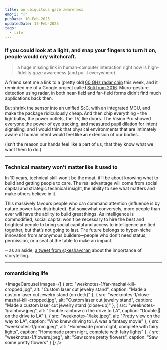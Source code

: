```yaml
---
title: on ubiquitous gaze awareness
emoji: "👀"
pubDate: 10-Feb-2025
updatedDate: 17-Feb-2025
tags:
  - life
---
```




### If you could look at a light, and snap your fingers to turn it on, people would cry witchcraft.

> a huge missing link in human-computer interaction right now is high-fidelity gaze awareness (and put it everywhere).

A friend sent me a link to a (pretty old) [60 GHz radar chip](https://www.infineon.com/cms/en/product/promopages/60GHz/) this week, and it reminded me of a Google project called [Soli from 2016](https://www.wired.com/story/google-soli-atap-research-2022/). Micro-gesture detection using radar, in both near-field and far-field forms didn't find much applications back then.

But shrink the sensor into an unified SoC, with an integrated MCU, and make the package ridiculously cheap. And then chip everything - the lightbulbs, the power outlets, the TV, the doors. The Vision Pro showed everyone the power of eye tracking, and measured pupil dilation for intent signalling, and I would think that physical environments that are intimately aware of human intent would feel like an extension of our bodies.

(isn't the reason our hands feel like a part of us, that they know what we want them to do.)

---

### Technical mastery won't matter like it used to

<ImageCard image="weeknotes-1/6.jpg" alt="Message chain about thoughts on technical skill" caption="random message blurb hereeee"/> 

In 10 years, technical skill won’t be the moat, it’ll be about knowing what to build and getting people to care. The real advantage will come from social capital and strategic technical insight, the ability to see what matters and make others believe in it.

This massively favours people who can command attention (influence is by nature power-law distributed). But somewhat conversely, more people than ever will have the ability to build great things. As intelligence is commodified, social capital won't be necessary to hire the best and brightest people to bring social capital and access to intelligence are tied together, but that’s not going to last. The future belongs to hyper-niche innovation from anonymous builders—people who don’t need status, permission, or a seat at the table to make an impact.

~ as an aside, [a tweet from @keshavchan](https://x.com/keshavchan/status/1889738195723591933) about the importance of storytelling.

---

### romanticising life

<ImageCarousel images={[
  { src: "weeknotes-1/far-mazhai-kili-cropped.jpg", alt: "Custom laser cut jewelry stand", caption: "Made a custom laser cut jewelry stand (on desk)" },
  { src: "weeknotes-1/close-mazhai-kili-cropped.jpg", alt: "Custom laser cut jewelry stand", caption: "Made a custom laser cut jewelry stand (close-up)" },
  { src: "weeknotes-1/rainbow.jpeg", alt: "Double rainbow on the drive to LA", caption: "Double 🌈 on the drive to LA" },
  { src: "weeknotes-1/lake.jpeg", alt: "Pretty view on the way to LA", caption: "Who knew driving to LA was a fantasy movie" },
  { src: "weeknotes-1/prom.jpeg", alt: "Homemade prom night, complete with fairy lights", caption: "Homemade prom night, complete with fairy lights" },
  { src: "weeknotes-1/flowers.jpeg", alt: "Saw some pretty flowers", caption: "Saw some pretty flowers" }
]} />
